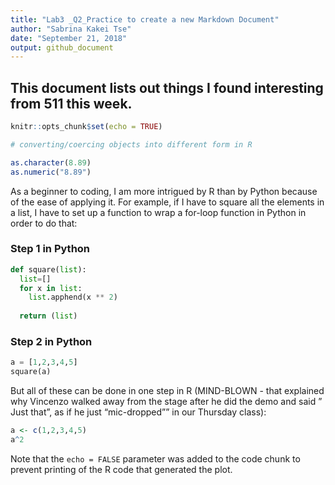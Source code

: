 ---
title: "Lab3 _Q2_Practice to create a new Markdown Document"
author: "Sabrina Kakei Tse"
date: "September 21, 2018"
output: github_document
---

## This document lists out things I found interesting from 511 this week.

```{r setup, include=FALSE}
knitr::opts_chunk$set(echo = TRUE)
```


```{r What I learned from 511 this week}
# converting/coercing objects into different form in R

as.character(8.89)
as.numeric("8.89")

```

As a beginner to coding, I am more intrigued by R than by Python because of the ease of applying it. For example, if I have to square all the elements in a list, I have to set up a function to wrap a for-loop function in Python in order to do that:

### Step 1 in Python

```{python example}


def square(list):
  list=[]
  for x in list:
    list.apphend(x ** 2)
  
  return (list)


```
### Step 2 in Python
```{python recall the user-defined function}

a = [1,2,3,4,5]
square(a)

```

But all of these can be done in one step in R (MIND-BLOWN - that explained why Vincenzo walked away from the stage after he did the demo and said " Just that", as if he just "mic-dropped"" in our Thursday class):

```{r using r to create the same result}

a <- c(1,2,3,4,5)
a^2

```

Note that the `echo = FALSE` parameter was added to the code chunk to prevent printing of the R code that generated the plot.
